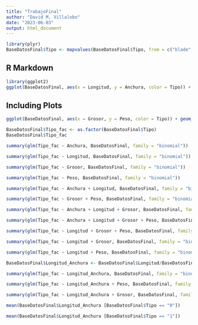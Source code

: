 ```yaml
---
title: "TrabajoFinal"
author: "David M. Villalobo"
date: "2023-06-03"
output: html_document
---
```


```r
library(plyr)
BaseDatosFinal$Tipo <- mapvalues(BaseDatosFinal$Tipo, from = c("blade", "flake"), to = c(1,0))
```

## R Markdown


```r
library(ggplot2)
ggplot(BaseDatosFinal, aes(x = Longitud, y = Anchura, color = Tipo)) + geom_point()
```

## Including Plots


```r
ggplot(BaseDatosFinal, aes(x = Grosor, y = Peso, color = Tipo)) + geom_point()
```


```r
BaseDatosFinal$Tipo_fac <- as.factor(BaseDatosFinal$Tipo)
BaseDatosFinal$Tipo_fac
```


```r
summary(glm(Tipo_fac ~ Anchura, BaseDatosFinal, family = "binomial"))
```
```r
summary(glm(Tipo_fac ~ Longitud, BaseDatosFinal, family = "binomial"))
```

```r
summary(glm(Tipo_fac ~ Grosor, BaseDatosFinal, family = "binomial"))
```

```r
summary(glm(Tipo_fac ~ Peso, BaseDatosFinal, family = "binomial"))
```


```r
summary(glm(Tipo_fac ~ Anchura + Longitud, BaseDatosFinal, family = "binomial"))
```
```r
summary(glm(Tipo_fac ~ Grosor + Peso, BaseDatosFinal, family = "binomial"))
```

```r
summary(glm(Tipo_fac ~ Anchura + Longitud + Grosor, BaseDatosFinal, family = "binomial"))
```

```r
summary(glm(Tipo_fac ~ Anchura + Longitud + Grosor + Peso, BaseDatosFinal, family = "binomial"))
```

```r
summary(glm(Tipo_fac ~ Longitud + Grosor + Peso, BaseDatosFinal, family = "binomial"))
```

```r
summary(glm(Tipo_fac ~ Longitud + Grosor, BaseDatosFinal, family = "binomial"))
```

```r
summary(glm(Tipo_fac ~ Longitud + Peso, BaseDatosFinal, family = "binomial"))
```


```r
BaseDatosFinal$Longitud_Anchura <- BaseDatosFinal$Longitud/BaseDatosFinal$Anchura
```

```r
summary(glm(Tipo_fac ~ Longitud_Anchura, BaseDatosFinal, family = "binomial"))
```

```r
summary(glm(Tipo_fac ~ Longitud_Anchura + Peso, BaseDatosFinal, family = "binomial"))
```


```r
summary(glm(Tipo_fac ~ Longitud_Anchura + Grosor, BaseDatosFinal, family = "binomial"))
```


```r
mean(BaseDatosFinal$Longitud_Anchura [BaseDatosFinal$Tipo == "0"]) 

```

```r
mean(BaseDatosFinal$Longitud_Anchura [BaseDatosFinal$Tipo == "1"])
```




